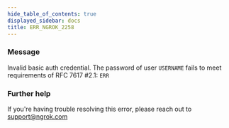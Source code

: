 ```yaml
---
hide_table_of_contents: true
displayed_sidebar: docs
title: ERR_NGROK_2258
---
```


### Message

Invalid basic auth credential. The password of user `USERNAME` fails to meet requirements of RFC 7617 #2.1: `ERR`

<ErrorDetails />

### Further help

If you're having trouble resolving this error, please reach out to [support@ngrok.com](mailto:support@ngrok.com?subject=Help%20with%20ERR_NGROK_2258)
